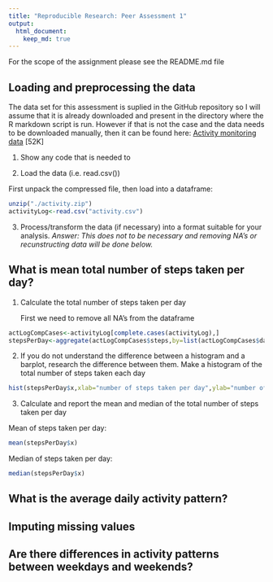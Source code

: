 ```yaml
---
title: "Reproducible Research: Peer Assessment 1"
output: 
  html_document:
    keep_md: true
---
```

For the scope of the assignment please see the README.md file

## Loading and preprocessing the data
The data set for this assessment is suplied in the GitHub repository so I will assume that it is already downloaded and present in the directory where the R markdown script is run. However if that is not the case and the data needs to be downloaded manually, then it can be found here: [Activity monitoring data](https://d396qusza40orc.cloudfront.net/repdata%2Fdata%2Factivity.zip) [52K]

  1. Show any code that is needed to

  2. Load the data (i.e. read.csv())

  First unpack the compressed file, then load into a dataframe:
```r
unzip("./activity.zip")
activityLog<-read.csv("activity.csv")
```

  3. Process/transform the data (if necessary) into a format suitable for your analysis. *Answer: This does not to be necessary and removing NA's or recunstructing data will be done below.*


## What is mean total number of steps taken per day?
 
  1.  Calculate the total number of steps taken per day
  
      First we need to remove all NA's from the dataframe

```r
actLogCompCases<-activityLog[complete.cases(activityLog),]
stepsPerDay<-aggregate(actLogCompCases$steps,by=list(actLogCompCases$date),FUN=sum)
```

  2.  If you do not understand the difference between a histogram and a barplot, research the difference between them. Make a histogram of the total number of steps taken each day

```r
hist(stepsPerDay$x,xlab="number of steps taken per day",ylab="number of days",main="")
```

  3.  Calculate and report the mean and median of the total number of steps taken per day
  
Mean of steps taken per day:
```r
mean(stepsPerDay$x)
```

Median of steps taken per day:
```r
median(stepsPerDay$x)
```


## What is the average daily activity pattern?



## Imputing missing values



## Are there differences in activity patterns between weekdays and weekends?
